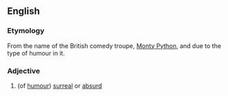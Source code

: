 ==English==
{{wikipedia|Monty Python}}
===Etymology===
From the name of the British comedy troupe, [[Monty Python]], and due to the type of humour in it.

===Adjective===
{{en-adj}}

# (of [[humour]]) [[surreal]] or [[absurd]]